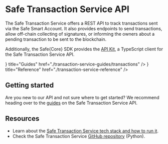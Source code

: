 
# Safe Transaction Service API

The Safe Transaction Service offers a REST API to track transactions sent via the Safe Smart Account. It also provides endpoints to send transactions, allow off-chain collecting of signatures, or informing the owners about a pending transaction to be sent to the blockchain.

Additionally, the Safe\{Core\} SDK provides the [API Kit](../sdk/api-kit.mdx), a TypeScript client for the Safe Transaction Service API.

<Cards>
  <Card icon={<Guides />} title="Guides" href="./transaction-service-guides/transactions" />
  <Card icon={<Reference />} title="Reference" href="./transaction-service-reference" />
</Cards>

## Getting started

Are you new to our API and not sure where to get started? We recommend heading over to the [guides](../core-api/transaction-service-guides/transactions.mdx) on the Safe Transaction Service API.

## Resources

- Learn about the [Safe Transaction Service tech stack and how to run it](./api-safe-transaction-service.mdx).
- Check the Safe Transaction Service [GitHub repository](https://github.com/safe-global/safe-transaction-service) (Python).
